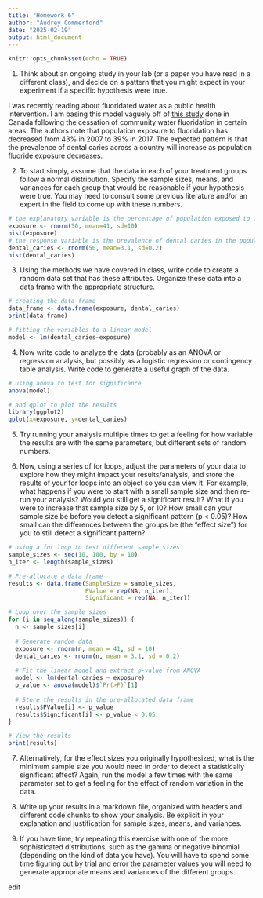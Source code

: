 ```yaml
---
title: "Homework 6"
author: "Audrey Commerford"
date: "2025-02-19"
output: html_document
---
```


```r
knitr::opts_chunk$set(echo = TRUE)
```

1. Think about an ongoing study in your lab (or a paper you have read in a different class), and decide on a pattern that you might expect in your experiment if a specific hypothesis were true.

I was recently reading about fluoridated water as a public health intervention. I am basing this model vaguely off of [this study](https://onlinelibrary.wiley.com/doi/full/10.1111/cdoe.12685#cdoe12685-bib-0010) done in Canada following the cessation of community water fluoridation in certain areas. The authors note that population exposure to fluoridation has decreased from 43% in 2007 to 39% in 2017. The expected pattern is that the prevalence of dental caries across a country will increase as population fluoride exposure decreases. 

2. To start simply, assume that the data in each of your treatment groups follow a normal distribution. Specify the sample sizes, means, and variances for each group that would be reasonable if your hypothesis were true. You may need to consult some previous literature and/or an expert in the field to come up with these numbers.

```r
# the explanatory variable is the percentage of population exposed to fluoridated water in a given region
exposure <- rnorm(50, mean=41, sd=10)
hist(exposure)
# the response variable is the prevalence of dental caries in the population
dental_caries <- rnorm(50, mean=3.1, sd=0.2)
hist(dental_caries)
```

3. Using the methods we have covered in class, write code to create a random data set that has these attributes. Organize these data into a data frame with the appropriate structure.

```r
# creating the data frame
data_frame <- data.frame(exposure, dental_caries)
print(data_frame)

# fitting the variables to a linear model
model <- lm(dental_caries~exposure)
```

4. Now write code to analyze the data (probably as an ANOVA or regression analysis, but possibly as a logistic regression or contingency table analysis. Write code to generate a useful graph of the data.

```r
# using anova to test for significance
anova(model)

# and qplot to plot the results
library(ggplot2)
qplot(x=exposure, y=dental_caries)
```

5. Try running your analysis multiple times to get a feeling for how variable the results are with the same parameters, but different sets of random numbers.

6. Now, using a series of for loops, adjust the parameters of your data to explore how they might impact your results/analysis, and store the results of your for loops into an object so you can view it. For example, what happens if you were to start with a small sample size and then re-run your analysis? Would you still get a significant result? What if you were to increase that sample size by 5, or 10? How small can your sample size be before you detect a significant pattern (p < 0.05)? How small can the differences between the groups be (the “effect size”) for you to still detect a significant pattern?

```r
# using a for loop to test different sample sizes
sample_sizes <- seq(10, 100, by = 10)
n_iter <- length(sample_sizes)

# Pre-allocate a data frame
results <- data.frame(SampleSize = sample_sizes,
                      PValue = rep(NA, n_iter),
                      Significant = rep(NA, n_iter))

# Loop over the sample sizes
for (i in seq_along(sample_sizes)) {
  n <- sample_sizes[i]
  
  # Generate random data
  exposure <- rnorm(n, mean = 41, sd = 10)
  dental_caries <- rnorm(n, mean = 3.1, sd = 0.2)
  
  # Fit the linear model and extract p-value from ANOVA
  model <- lm(dental_caries ~ exposure)
  p_value <- anova(model)$`Pr(>F)`[1]
  
  # Store the results in the pre-allocated data frame
  results$PValue[i] <- p_value
  results$Significant[i] <- p_value < 0.05
}

# View the results
print(results)


```

7. Alternatively, for the effect sizes you originally hypothesized, what is the minimum sample size you would need in order to detect a statistically significant effect? Again, run the model a few times with the same parameter set to get a feeling for the effect of random variation in the data.



8. Write up your results in a markdown file, organized with headers and different code chunks to show your analysis. Be explicit in your explanation and justification for sample sizes, means, and variances.



9. If you have time, try repeating this exercise with one of the more sophisticated distributions, such as the gamma or negative binomial (depending on the kind of data you have). You will have to spend some time figuring out by trial and error the parameter values you will need to generate appropriate means and variances of the different groups.

edit 
